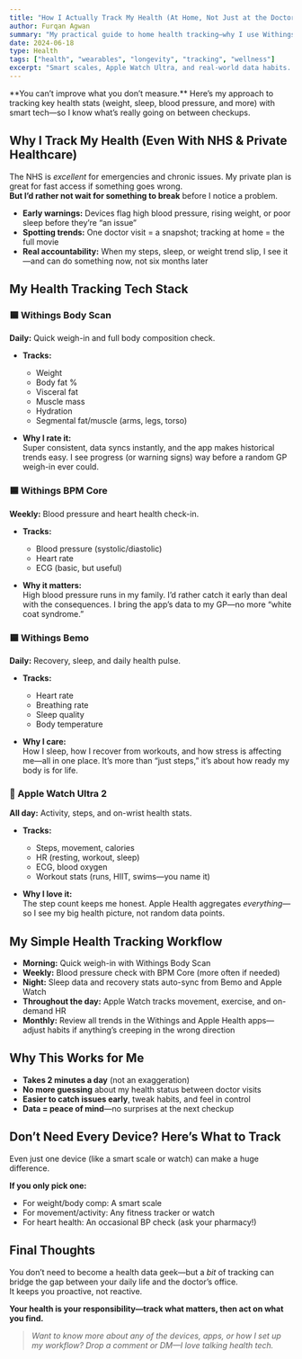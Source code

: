 ```yaml
---
title: "How I Actually Track My Health (At Home, Not Just at the Doctor)"
author: Furqan Agwan
summary: "My practical guide to home health tracking—why I use Withings smart devices, Apple Watch Ultra 2, and a simple workflow to spot trends before they become problems. Real data, real peace of mind."
date: 2024-06-18
type: Health
tags: ["health", "wearables", "longevity", "tracking", "wellness"]
excerpt: "Smart scales, Apple Watch Ultra, and real-world data habits. Here's how I stay ahead of my health—not just wait for problems to show up."
---
```


<Lead>
  **You can’t improve what you don’t measure.** Here’s my approach to tracking
  key health stats (weight, sleep, blood pressure, and more) with smart tech—so
  I know what’s really going on between checkups.
</Lead>

<Separator />

## Why I Track My Health (Even With NHS & Private Healthcare)

The NHS is _excellent_ for emergencies and chronic issues. My private plan is great for fast access if something goes wrong.  
**But I’d rather not wait for something to break** before I notice a problem.

- **Early warnings:** Devices flag high blood pressure, rising weight, or poor sleep before they’re “an issue”
- **Spotting trends:** One doctor visit = a snapshot; tracking at home = the full movie
- **Real accountability:** When my steps, sleep, or weight trend slip, I see it—and can do something now, not six months later

<Separator />

## My Health Tracking Tech Stack

### 🟦 Withings Body Scan

**Daily:** Quick weigh-in and full body composition check.

- **Tracks:**
  - Weight
  - Body fat %
  - Visceral fat
  - Muscle mass
  - Hydration
  - Segmental fat/muscle (arms, legs, torso)

- **Why I rate it:**  
  Super consistent, data syncs instantly, and the app makes historical trends easy. I see progress (or warning signs) way before a random GP weigh-in ever could.

<Separator />

### 🟦 Withings BPM Core

**Weekly:** Blood pressure and heart health check-in.

- **Tracks:**
  - Blood pressure (systolic/diastolic)
  - Heart rate
  - ECG (basic, but useful)

- **Why it matters:**  
  High blood pressure runs in my family. I’d rather catch it early than deal with the consequences. I bring the app’s data to my GP—no more “white coat syndrome.”

<Separator />

### 🟦 Withings Bemo

**Daily:** Recovery, sleep, and daily health pulse.

- **Tracks:**
  - Heart rate
  - Breathing rate
  - Sleep quality
  - Body temperature

- **Why I care:**  
  How I sleep, how I recover from workouts, and how stress is affecting me—all in one place. It’s more than “just steps,” it’s about how ready my body is for life.

<Separator />

### 🍏 Apple Watch Ultra 2

**All day:** Activity, steps, and on-wrist health stats.

- **Tracks:**
  - Steps, movement, calories
  - HR (resting, workout, sleep)
  - ECG, blood oxygen
  - Workout stats (runs, HIIT, swims—you name it)

- **Why I love it:**  
  The step count keeps me honest. Apple Health aggregates _everything_—so I see my big health picture, not random data points.

<Separator />

## My Simple Health Tracking Workflow

- **Morning:** Quick weigh-in with Withings Body Scan
- **Weekly:** Blood pressure check with BPM Core (more often if needed)
- **Night:** Sleep data and recovery stats auto-sync from Bemo and Apple Watch
- **Throughout the day:** Apple Watch tracks movement, exercise, and on-demand HR
- **Monthly:** Review all trends in the Withings and Apple Health apps—adjust habits if anything’s creeping in the wrong direction

<Separator />

## Why This Works for Me

- **Takes 2 minutes a day** (not an exaggeration)
- **No more guessing** about my health status between doctor visits
- **Easier to catch issues early**, tweak habits, and feel in control
- **Data = peace of mind**—no surprises at the next checkup

<Separator />

## Don’t Need Every Device? Here’s What to Track

Even just one device (like a smart scale or watch) can make a huge difference.

**If you only pick one:**

- For weight/body comp: A smart scale
- For movement/activity: Any fitness tracker or watch
- For heart health: An occasional BP check (ask your pharmacy!)

<Separator />

## Final Thoughts

You don’t need to become a health data geek—but a _bit_ of tracking can bridge the gap between your daily life and the doctor’s office.  
It keeps you proactive, not reactive.

**Your health is your responsibility—track what matters, then act on what you find.**

<Separator />

> _Want to know more about any of the devices, apps, or how I set up my workflow? Drop a comment or DM—I love talking health tech._
